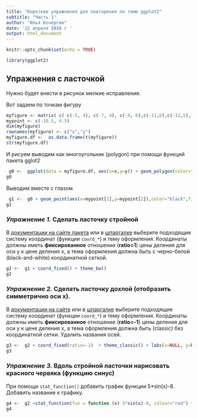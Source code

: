 ```yaml
---
title: "Короткие упражнения для повторения по теме ggplot2"
subtitle: "Часть 1"
author: "Илья Кочергин"
date: '22 апреля 2016 г '
output: html_document
---
```


```r
knitr::opts_chunk$set(echo = TRUE)
```

```r
library(ggplot2)
```


## Упражнения с ласточкой 

Нужно будет внести в рисунок мелкие исправления.

Вот задаем по точкам фигуру

```r
myfigure <- matrix( c( c(-5, 4), c(-7, 4), c(-9, 6),c(-11,6),c(-12,5), + c(-14,5),c(-12,4),c(-14,3),c(-12,3),c(-11,2),c(-10,2),c(-9, 1), + c(-9,0),c(-8,-2),c(0,-3),c(3,-2),c(19,-2),c(4,0),c(19,4),c(4,2), + c(2,3),c(6,9),c(10,11),c(3,11),c(1,10), c(-5, 4)) ,nrow=2)
mypoint <- c(-10.5, 4.5)
dim(myfigure)
rownames(myfigure) <- c("x","y")
myfigure.df <-  as.data.frame(t(myfigure))
str(myfigure.df)
```

И рисуем выводим как многоугольник (polygon) при помощи функций пакета gglot2


```r
 g0 <-  ggplot(data = myfigure.df, aes(x=x,y=y)) + geom_polygon(color="dark blue",fill="cyan") 
g0
```

Выводим вместе с глазом


```r
 g1 <-  g0 + geom_point(aes(x=mypoint[1],y=mypoint[2]),color="black",fill="yellow",shape=24,size=2.5)
g1 
```

### *Упражнение 1.* Сделать ласточку стройной 

В [документации на сайте пакета](http://docs.ggplot2.org) или в [шпаргалке](http://www.rstudio.com/wp-content/uploads/2015/12/ggplot2-cheatsheet-2.0.pdf) выберите  подходящие систему координат (функции `coord_*`) и тему оформления. Координаты должны иметь   **фиксированное**  отношение (**ratio=1**) цены деления для оси y к цене деления x, а тема оформления должна быть с черно-белой (black-and-white) координатной сеткой.

```r
g2 <-  g1 + coord_fixed() + theme_bw()
g2
```


### *Упражнение 2.* Сделать ласточку дохлой (отобразить симметрично оси x). 

В [документации на сайте](http://docs.ggplot2.org) или в [шпаргалке](http://www.rstudio.com/wp-content/uploads/2015/12/ggplot2-cheatsheet-2.0.pdf) выберите  подходящие систему координат (функции `coord_*`) и тему оформления. Координаты должны иметь   **фиксированное**  отношение (**ratio=-1**) цены деления для оси y к цене деления x, а тема оформления должна быть  (classic)  без координатной  сетки. Удалить названия осей.

```r
g3 <-  g2 + coord_fixed(ratio=-1)  + theme_classic() + labs(x=NULL, y=NULL)
g3


```

### *Упражнение 3.* Вдоль стройной ласточки нарисовать красного червяка (функцию  синус)

При помощи `stat_function()` добавить график функции  5*sin(x)-8. Добавить название к графику.

```r

g4 <-  g2 +stat_function(fun = function (x) 5*sin(x)-8, colour="red") + ggtitle("стройная ласточка и червяк")
g4
```
